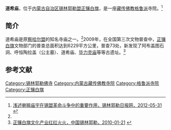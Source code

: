 {{Infobox Tibetan Buddhist monastery
|name =道希庙
|image = 
|image size = 250px
|alt = 
|caption = 
|t=
|w=
|to = 
|ipa={{IPA|}}
|z=
|thdl=
|e=
|tc=道希廟
|s=道希庙
|p=
|m=
|k=
|pushpin_map = 
|latd =  | latm =  | lats =  | latNS = 
|longd=  | longm= | longs =| longEW = 
|iso_region = 
|map_caption = 
|mapsize = 
|location_country = 中国
|location = {{CHN}}[[内蒙古自治区|内蒙古自治区]][[锡林郭勒盟|锡林郭勒盟]][[正镶白旗|正镶白旗]]
|coordinates_display =
|founded_by = 
|date_founded =
|date_renovated =
|sect = [[格鲁派|格鲁派]]
|mather =
|children =
|dedicated_to = 
|tulku =
|head_lama = 
|head_mgh =
|no._of_monks = 
|architecture = 
|festivals =
|footnotes = 
}}

'''道希庙'''，位于[[内蒙古自治区|内蒙古自治区]][[锡林郭勒盟|锡林郭勒盟]][[正镶白旗|正镶白旗]]，是一座[[藏传佛教|藏传佛教]][[格鲁派|格鲁派]]寺院。<ref name=xilinribao>[http://www.xlglrbw.com/wenshi/2012-05/31/content_3540.htm 浅述喇嘛庙宇在锡盟革命斗争中的重要作用，锡林郭勒日报网，2012-05-31] {{webarchive|url=https://web.archive.org/web/20140503183503/http://www.xlglrbw.com/wenshi/2012-05/31/content_3540.htm |date=2014-05-03 }}</ref>

==简介==
道希庙是原[[察哈尔盟|察哈尔盟]]的知名寺庙之一。<ref name=xilinribao/>2009年，在全国第三次文物普查中，[[正镶白旗|正镶白旗]]文物部门的普查总面积达到6229平方公里，普查73处，新发现了阿布盖图石洞、呼恒陶拉盖（公主墓）、道希庙、[[毕力克庙_(正镶白旗)|毕力克庙]]等等古遗址。<ref>[http://www.nmg.xinhuanet.com/nmgwq/2010-01/21/content_18831198.htm 正镶白旗文化产业红红火火，中国锡林郭勒，2010-01-21] {{webarchive|url=https://web.archive.org/web/20160304123014/http://www.nmg.xinhuanet.com/nmgwq/2010-01/21/content_18831198.htm |date=2016-03-04 }}</ref>

==参考文献==
{{reflist}}

[[Category:锡林郭勒佛寺|Category:锡林郭勒佛寺]] 
[[Category:内蒙古藏传佛教寺院|Category:内蒙古藏传佛教寺院]]
[[Category:格鲁派寺院|Category:格鲁派寺院]]
[[Category:正镶白旗|Category:正镶白旗]]